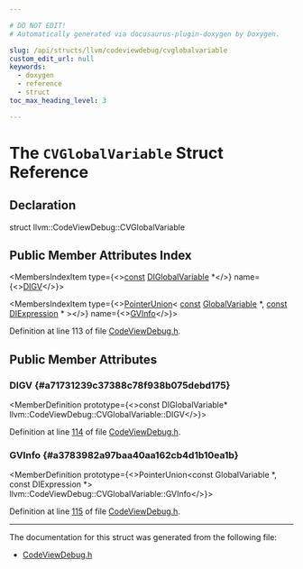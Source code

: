 ```yaml
---

# DO NOT EDIT!
# Automatically generated via docusaurus-plugin-doxygen by Doxygen.

slug: /api/structs/llvm/codeviewdebug/cvglobalvariable
custom_edit_url: null
keywords:
  - doxygen
  - reference
  - struct
toc_max_heading_level: 3

---
```





# The `CVGlobalVariable` Struct Reference

<DoxygenPage pluginConfig={pluginConfig}>



## Declaration

<CodeBlock>struct llvm::CodeViewDebug::CVGlobalVariable</CodeBlock>

## Public Member Attributes Index

<MembersIndex>

<MembersIndexItem
  type={<><a href="/docs/api/files/lib/lib/target/lib/target/aarch64/aarch64promoteconstant-cpp/#a90f8350fecae261c25be85d38b451bff">const</a> <a href="/docs/api/classes/llvm/diglobalvariable">DIGlobalVariable</a> &#42;</>}
  name={<><a href="#a71731239c37388c78f938b075debd175">DIGV</a></>}>
</MembersIndexItem>

<MembersIndexItem
  type={<><a href="/docs/api/classes/llvm/pointerunion">PointerUnion</a>&lt; <a href="/docs/api/files/lib/lib/target/lib/target/aarch64/aarch64promoteconstant-cpp/#a90f8350fecae261c25be85d38b451bff">const</a> <a href="/docs/api/classes/llvm/globalvariable">GlobalVariable</a> &#42;, <a href="/docs/api/files/lib/lib/target/lib/target/aarch64/aarch64promoteconstant-cpp/#a90f8350fecae261c25be85d38b451bff">const</a> <a href="/docs/api/classes/llvm/diexpression">DIExpression</a> &#42; &gt;</>}
  name={<><a href="#a3783982a97baa40aa162cb4d1b10ea1b">GVInfo</a></>}>
</MembersIndexItem>

</MembersIndex>


Definition at line 113 of file <a href="/docs/api/files/lib/lib/codegen/lib/codegen/asmprinter/codeviewdebug-h">CodeViewDebug.h</a>.

<SectionDefinition>

## Public Member Attributes

### DIGV {#a71731239c37388c78f938b075debd175}

<MemberDefinition
  prototype={<>const DIGlobalVariable&#42; llvm::CodeViewDebug::CVGlobalVariable::DIGV</>}>

Definition at line <a href="/docs/api/files/lib/lib/codegen/lib/codegen/asmprinter/codeviewdebug-h/#l00114">114</a> of file <a href="/docs/api/files/lib/lib/codegen/lib/codegen/asmprinter/codeviewdebug-h">CodeViewDebug.h</a>.
</MemberDefinition>

### GVInfo {#a3783982a97baa40aa162cb4d1b10ea1b}

<MemberDefinition
  prototype={<>PointerUnion&lt;const GlobalVariable &#42;, const DIExpression &#42;&gt; llvm::CodeViewDebug::CVGlobalVariable::GVInfo</>}>

Definition at line <a href="/docs/api/files/lib/lib/codegen/lib/codegen/asmprinter/codeviewdebug-h/#l00115">115</a> of file <a href="/docs/api/files/lib/lib/codegen/lib/codegen/asmprinter/codeviewdebug-h">CodeViewDebug.h</a>.
</MemberDefinition>

</SectionDefinition>

<hr/>

The documentation for this struct was generated from the following file:

<ul>
<li><a href="/docs/api/files/lib/lib/codegen/lib/codegen/asmprinter/codeviewdebug-h">CodeViewDebug.h</a></li>
</ul>

</DoxygenPage>
